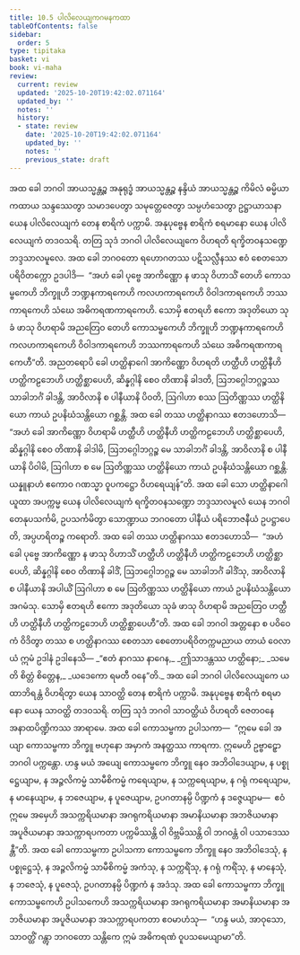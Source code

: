 ```yaml
---
title: 10.5 ပါလိလေယျကဂမနကထာ
tableOfContents: false
sidebar:
  order: 5
type: tipitaka
basket: vi
book: vi-maha
review:
  current: review
  updated: '2025-10-20T19:42:02.071164'
  updated_by: ''
  notes: ''
  history:
  - state: review
    date: '2025-10-20T19:42:02.071164'
    updated_by: ''
    notes: ''
    previous_state: draft
---
```



<DynamicBreadcrumb />


<ReviewStatus review={frontmatter.review} showDetails={true} />

<HypothesisAnnotation frontmatter={frontmatter} />

<Division number="467" book="vi-maha" e="ch" v="3" p="499">

<Paragraph number="1997" book="vi-maha">
အထ ခေါ ဘဂဝါ အာယသ္မန္တဉ္စ အနုရုဒ္ဓံ အာယသ္မန္တဉ္စ နန္ဒိယံ အာယသ္မန္တဉ္စ ကိမိလံ ဓမ္မိယာ ကထာယ သန္ဒဿေတွာ သမာဒပေတွာ သမုတ္တေဇေတွာ သမ္ပဟံသေတွာ ဥဋ္ဌာယာသနာ ယေန ပါလိလေယျကံ တေန စာရိကံ ပက္ကာမိ. အနုပုဗ္ဗေန စာရိကံ စရမာနော ယေန ပါလိလေယျကံ တဒဝသရိ. တတြ သုဒံ ဘဂဝါ ပါလိလေယျကေ ဝိဟရတိ ရက္ခိတဝနသဏ္ဍေ ဘဒ္ဒသာလမူလေ. အထ ခေါ ဘဂဝတော ရဟောဂတဿ ပဋိသလ္လီနဿ ဧဝံ စေတသော ပရိဝိတက္ကော ဥဒပါဒိ—  “အဟံ ခေါ ပုဗ္ဗေ အာကိဏ္ဏော န ဖာသု ဝိဟာသိံ တေဟိ ကောသမ္ဗကေဟိ ဘိက္ခူဟိ ဘဏ္ဍနကာရကေဟိ ကလဟကာရကေဟိ ဝိဝါဒကာရကေဟိ ဘဿကာရကေဟိ သံဃေ အဓိကရဏကာရကေဟိ. သောမှိ ဧတရဟိ ဧကော အဒုတိယော သုခံ ဖာသု ဝိဟရာမိ အညတြေဝ တေဟိ ကောသမ္ဗကေဟိ ဘိက္ခူဟိ ဘဏ္ဍနကာရကေဟိ ကလဟကာရကေဟိ ဝိဝါဒကာရကေဟိ ဘဿကာရကေဟိ သံဃေ အဓိကရဏကာရကေဟီ”တိ.
</Paragraph>

<Paragraph number="1998" book="vi-maha">
အညတရောပိ ခေါ ဟတ္ထိနာဂေါ အာကိဏ္ဏော ဝိဟရတိ ဟတ္ထီဟိ ဟတ္ထိနီဟိ ဟတ္ထိကဠဘေဟိ ဟတ္ထိစ္ဆာပေဟိ, ဆိန္နဂ္ဂါနိ စေဝ တိဏာနိ ခါဒတိ, ဩဘဂ္ဂေါဘဂ္ဂဉ္စဿ သာခါဘင်္ဂံ ခါဒန္တိ, အာဝိလာနိ စ ပါနီယာနိ ပိဝတိ, ဩဂါဟာ စဿ ဩတိဏ္ဏဿ ဟတ္ထိနိယော ကာယံ ဥပနိဃံသန္တိယော ဂစ္ဆန္တိ. အထ ခေါ တဿ ဟတ္ထိနာဂဿ ဧတဒဟောသိ—  “အဟံ ခေါ အာကိဏ္ဏော ဝိဟရာမိ ဟတ္ထီဟိ ဟတ္ထိနီဟိ ဟတ္ထိကဠဘေဟိ ဟတ္ထိစ္ဆာပေဟိ, ဆိန္နဂ္ဂါနိ စေဝ တိဏာနိ ခါဒါမိ, ဩဘဂ္ဂေါဘဂ္ဂဉ္စ မေ သာခါဘင်္ဂံ ခါဒန္တိ, အာဝိလာနိ စ ပါနီယာနိ ပိဝါမိ, ဩဂါဟာ စ မေ ဩတိဏ္ဏဿ ဟတ္ထိနိယော ကာယံ ဥပနိဃံသန္တိယော ဂစ္ဆန္တိ. ယန္နူနာဟံ ဧကောဝ ဂဏသ္မာ ဝူပကဋ္ဌော ဝိဟရေယျန်”တိ. အထ ခေါ သော ဟတ္ထိနာဂေါ ယူထာ အပက္ကမ္မ ယေန ပါလိလေယျကံ ရက္ခိတဝနသဏ္ဍော ဘဒ္ဒသာလမူလံ ယေန ဘဂဝါ တေနုပသင်္ကမိ, ဥပသင်္ကမိတွာ သောဏ္ဍာယ ဘဂဝတော ပါနီယံ ပရိဘောဇနီယံ ဥပဋ္ဌာပေတိ, အပ္ပဟရိတဉ္စ ကရောတိ.
</Paragraph>

<Paragraph number="1999" book="vi-maha">
အထ ခေါ တဿ ဟတ္ထိနာဂဿ ဧတဒဟောသိ—  “အဟံ ခေါ ပုဗ္ဗေ အာကိဏ္ဏော န ဖာသု ဝိဟာသိံ ဟတ္ထီဟိ ဟတ္ထိနီဟိ ဟတ္ထိကဠဘေဟိ ဟတ္ထိစ္ဆာပေဟိ, ဆိန္နဂ္ဂါနိ စေဝ တိဏာနိ ခါဒိံ, ဩဘဂ္ဂေါဘဂ္ဂဉ္စ မေ သာခါဘင်္ဂံ ခါဒိံသု, အာဝိလာနိ စ ပါနီယာနိ အပါယိံ ဩဂါဟာ စ မေ ဩတိဏ္ဏဿ ဟတ္ထိနိယော ကာယံ ဥပနိဃံသန္တိယော အဂမံသု. သောမှိ ဧတရဟိ ဧကော အဒုတိယော သုခံ ဖာသု ဝိဟရာမိ အညတြေဝ ဟတ္ထီဟိ ဟတ္ထိနီဟိ ဟတ္ထိကဠဘေဟိ ဟတ္ထိစ္ဆာပေဟီ”တိ.
</Paragraph>

<Paragraph number="2000" book="vi-maha">
အထ ခေါ ဘဂဝါ အတ္တနော စ ပဝိဝေကံ ဝိဒိတွာ တဿ စ ဟတ္ထိနာဂဿ စေတသာ စေတောပရိဝိတက္ကမညာယ တာယံ ဝေလာယံ ဣမံ ဥဒါနံ ဥဒါနေသိ—
</Paragraph>

<Paragraph number="2001" type="verses" book="vi-maha">
_“ဧတံ နာဂဿ နာဂေန,_  
_ဤသာဒန္တဿ ဟတ္ထိနော;_  
_သမေတိ စိတ္တံ စိတ္တေန,_  
_ယဒေကော ရမတီ ဝနေ”တိ._  

</Paragraph>

<Paragraph number="2002" book="vi-maha">
အထ ခေါ ဘဂဝါ ပါလိလေယျကေ ယထာဘိရန္တံ ဝိဟရိတွာ ယေန သာဝတ္ထိ တေန စာရိကံ ပက္ကာမိ. အနုပုဗ္ဗေန စာရိကံ စရမာနော ယေန သာဝတ္ထိ တဒဝသရိ. တတြ သုဒံ ဘဂဝါ သာဝတ္ထိယံ ဝိဟရတိ ဇေတဝနေ အနာထပိဏ္ဍိကဿ အာရာမေ. အထ ခေါ ကောသမ္ဗကာ ဥပါသကာ—  “ဣမေ ခေါ အယျာ ကောသမ္ဗကာ ဘိက္ခူ ဗဟုနော အမှာကံ အနတ္ထဿ ကာရကာ. ဣမေဟိ ဥဗ္ဗာဠှော ဘဂဝါ ပက္ကန္တော. ဟန္ဒ မယံ အယျေ ကောသမ္ဗကေ ဘိက္ခူ နေဝ အဘိဝါဒေယျာမ, န ပစ္စုဋ္ဌေယျာမ, န အဉ္ဇလိကမ္မံ သာမီစိကမ္မံ ကရေယျာမ, န သက္ကရေယျာမ, န ဂရုံ ကရေယျာမ, န မာနေယျာမ, န ဘဇေယျာမ, န ပူဇေယျာမ, ဥပဂတာနမ္ပိ ပိဏ္ဍကံ န ဒဇ္ဇေယျာမ—  ဧဝံ ဣမေ အမှေဟိ အသက္ကရိယမာနာ အဂရုကရိယမာနာ အမာနိယမာနာ အဘဇိယမာနာ အပူဇိယမာနာ အသက္ကာရပကတာ ပက္ကမိဿန္တိ ဝါ ဝိဗ္ဘမိဿန္တိ ဝါ ဘဂဝန္တံ ဝါ ပသာဒေဿန္တီ”တိ. အထ ခေါ ကောသမ္ဗကာ ဥပါသကာ ကောသမ္ဗကေ ဘိက္ခူ နေဝ အဘိဝါဒေသုံ, န ပစ္စုဋ္ဌေသုံ, န အဉ္ဇလိကမ္မံ သာမီစိကမ္မံ အကံသု, န သက္ကရိံသု, န ဂရုံ ကရိံသု, န မာနေသုံ, န ဘဇေသုံ, န ပူဇေသုံ, ဥပဂတာနမ္ပိ ပိဏ္ဍကံ န အဒံသု. အထ ခေါ ကောသမ္ဗကာ ဘိက္ခူ ကောသမ္ဗကေဟိ ဥပါသကေဟိ အသက္ကရိယမာနာ အဂရုကရိယမာနာ အမာနိယမာနာ အဘဇိယမာနာ အပူဇိယမာနာ အသက္ကာရပကတာ ဧဝမာဟံသု—  “ဟန္ဒ မယံ, အာဝုသော, သာဝတ္ထိံ ဂန္တွာ ဘဂဝတော သန္တိကေ ဣမံ အဓိကရဏံ ဝူပသမေယျာမာ”တိ.
</Paragraph>
</Division>